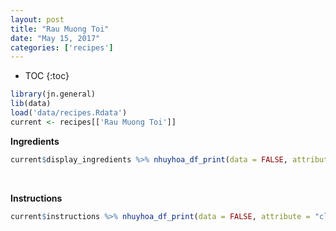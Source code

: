 ```yaml
---
layout: post
title: "Rau Muong Toi"
date: "May 15, 2017"
categories: ['recipes']
---
```


* TOC
{:toc}

```r
library(jn.general)
lib(data)
load('data/recipes.Rdata')
current <- recipes[['Rau Muong Toi']]
```

**Ingredients**

```r
current$display_ingredients %>% nhuyhoa_df_print(data = FALSE, attribute = "class = \"presenttab\"")
```

<br>

**Instructions**

```r
current$instructions %>% nhuyhoa_df_print(data = FALSE, attribute = "class = \"presenttabnoh\"")
```

